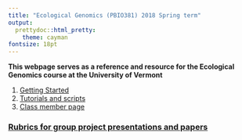 ```yaml
---
title: "Ecological Genomics (PBIO381) 2018 Spring term"
output:
  prettydoc::html_pretty:
    theme: cayman
fontsize: 18pt
---
```


**This webpage serves as a reference and resource for the Ecological Genomics course at the University of Vermont** 

1. [Getting Started](Getting_started.html)     
2. [Tutorials and scripts](Tutorials.html)     
3. [Class member page](Class_members.html)

### 

### [Rubrics for group project presentations and papers](Tutorial/Rubrics for Group Projects.html)
